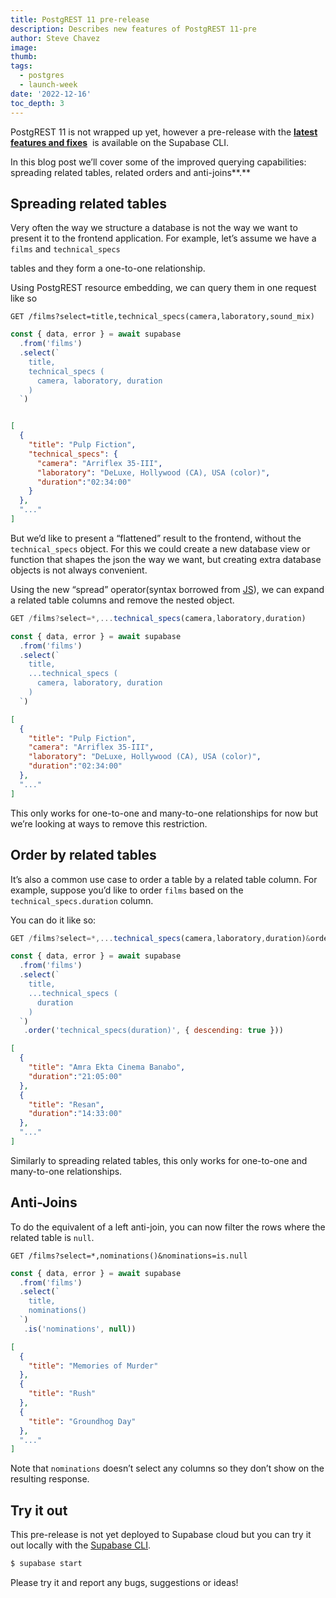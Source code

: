 ```yaml
---
title: PostgREST 11 pre-release
description: Describes new features of PostgREST 11-pre
author: Steve Chavez
image:
thumb:
tags:
  - postgres
  - launch-week
date: '2022-12-16'
toc_depth: 3
---
```


PostgREST 11 is not wrapped up yet, however a pre-release with the **[latest features and fixes](https://github.com/PostgREST/postgrest/releases/tag/v10.1.1.20221212)**
 is available on the Supabase CLI.

In this blog post we’ll cover some of the improved querying capabilities: spreading related tables, related orders and anti-joins**.**

## Spreading related tables

Very often the way we structure a database is not the way we want to present it to the frontend application. For example, let’s assume we have a `films` and `technical_specs`

tables and they form a one-to-one relationship.

Using PostgREST resource embedding, we can query them in one request like so

```http
GET /films?select=title,technical_specs(camera,laboratory,sound_mix)
```

```jsx
const { data, error } = await supabase
  .from('films')
  .select(`
    title,
    technical_specs (
      camera, laboratory, duration
    )
  `)
```

```json

[
  {
    "title": "Pulp Fiction",
    "technical_specs": {
      "camera": "Arriflex 35-III",
      "laboratory": "DeLuxe, Hollywood (CA), USA (color)",
      "duration":"02:34:00"
    }
  },
  "..."
]
```

But we’d like to present a “flattened” result to the frontend, without the `technical_specs` object. For this we could create a new database view or function that shapes the json the way we want, but creating extra database objects is not always convenient.

Using the new “spread” operator(syntax borrowed from [JS](https://developer.mozilla.org/en-US/docs/Web/JavaScript/Reference/Operators/Spread_syntax)), we can expand a related table columns and remove the nested object.

```jsx
GET /films?select=*,...technical_specs(camera,laboratory,duration)
```

```jsx
const { data, error } = await supabase
  .from('films')
  .select(`
    title,
    ...technical_specs (
      camera, laboratory, duration
    )
  `)
```

```json
[
  {
    "title": "Pulp Fiction",
    "camera": "Arriflex 35-III",
    "laboratory": "DeLuxe, Hollywood (CA), USA (color)",
    "duration":"02:34:00"
  },
  "..."
]
```

This only works for one-to-one and many-to-one relationships for now but we’re looking at ways to remove this restriction.

## Order by related tables

It’s also a common use case to order a table by a related table column. For example, suppose you’d like to order `films` based on the `technical_specs.duration` column.

You can do it like so:

```jsx
GET /films?select=*,...technical_specs(camera,laboratory,duration)&order=technical_specs(duration)
```

```jsx
const { data, error } = await supabase
  .from('films')
  .select(`
    title,
    ...technical_specs (
      duration
    )
  `)
   .order('technical_specs(duration)', { descending: true }))
```

```json
[
  {
    "title": "Amra Ekta Cinema Banabo",
    "duration":"21:05:00"
  },
  {
    "title": "Resan",
    "duration":"14:33:00"
  },
  "..."
]
```

Similarly to spreading related tables, this only works for one-to-one and many-to-one relationships.

## Anti-Joins

To do the equivalent of a left anti-join, you can now filter the rows where the related table is `null`.

```http
GET /films?select=*,nominations()&nominations=is.null
```

```jsx
const { data, error } = await supabase
  .from('films')
  .select(`
    title,
    nominations()
  `)
   .is('nominations', null))
```

```json
[
  {
    "title": "Memories of Murder"
  },
  {
    "title": "Rush"
  },
  {
    "title": "Groundhog Day"
  },
  "..."
]
```

Note that `nominations` doesn’t select any columns so they don’t show on the resulting response.

## Try it out

This pre-release is not yet deployed to Supabase cloud but you can try it out locally with the [Supabase CLI](https://supabase.com/docs/reference/cli/introduction).

```bash
$ supabase start
```

Please try it and report any bugs, suggestions or ideas!
